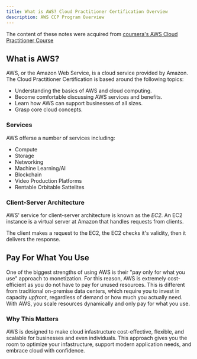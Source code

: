```yaml
---
title: What is AWS? Cloud Practitioner Certification Overview
description: AWS CCP Program Overview 
---
```

The content of these notes were acquired from [coursera's AWS Cloud Practitioner Course](https://www.coursera.org/learn/aws-cloud-practitioner-essentials/home/module/1)

## What is AWS?

AWS, or the Amazon Web Service, is a cloud service provided by Amazon. The Cloud Practitioner Certification is based around the following topics:

- Understanding the basics of AWS and cloud computing.
- Become comfortable discussing AWS services and benefits.
- Learn how AWS can support businesses of all sizes.
- Grasp core cloud concepts.

### Services

AWS offerse a number of services including:

- Compute
- Storage
- Networking
- Machine Learning/AI
- Blockchain
- Video Production Platforms
- Rentable Orbitable Sattelites

### Client-Server Architecture

AWS' service for client-server architecture is known as the *EC2*. An EC2 instance is a virtual server at Amazon that handles requests from clients.

The client makes a request to the EC2, the EC2 checks it's validity, then it delivers the response.

## Pay For What You Use

One of the biggest strengths of using AWS is their "pay only for what you use" approach to monetization. For this reason, AWS is extremely cost-efficient as you do not have to pay for unused resources. This is different from traditional on-premise data centers, which require you to invest in capacity *upfront*, regardless of demand or how much you actually need. With AWS, you scale resources dynamically and only pay for what you use.

### Why This Matters

AWS is designed to make cloud infastructure cost-effective, flexible, and scalable for businesses and even individuals. This approach gives you the room to optimize your infastructure, support modern application needs, and embrace cloud with confidence.
